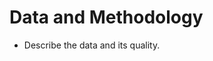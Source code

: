 # Data and Methodology

* Describe the data and its quality.

<!-- * How was the data sample selected? -->

<!-- * Provide descriptive statistics such as: -->

<!--   * time period, -->

<!--   * item number of observations, data frequency, -->

<!--   * item mean, median, -->

<!--   * item min, max, standard deviation, -->

<!--   * item skewness, kurtosis, Jarque--Bera statistic, -->

<!--   * item time series plots, histogram. -->

<!-- * For example: -->

<!-- ```{r table1, echo=FALSE} -->
<!-- col_names <- c( -->
<!--   "3m", "6m", "1yr", "2yr", "3yr", "5yr", "7yr", "10yr", "12yr", "15yr" -->
<!-- ) -->
<!-- means     <- c( -->
<!--   3.138, 3.191, 3.307, 3.544, 3.756, 4.093, 4.354, 4.621, 4.741, 4.878 -->
<!-- ) -->
<!-- stddev    <- c( -->
<!--   0.915, 0.919, 0.935, 0.910, 0.876, 0.825, 0.803, 0.776, 0.768, 0.762 -->
<!-- ) -->
<!-- row_names <- c("Mean", "StD") -->

<!-- df <- matrix(data = c(means, stddev), nrow = 2, byrow = T) -->
<!-- rownames(df) <- row_names -->
<!-- colnames(df) <- col_names -->
<!-- df <- data.frame(df) -->
<!-- knitr::kable( -->
<!--   df, -->
<!--   booktabs = TRUE, -->
<!--   caption = "Detailed descriptive statistics of location and dispersion for 2100 observed swap rates for the period from February 15, 1999 to March 2, 2007. Swap rates measured as 3.12 (instead of 0.0312).", -->
<!--   col.names = col_names,  -->
<!--   escape = FALSE -->
<!-- ) %>% -->
<!-- kable_styling(latex_options = c("HOLD_position")) %>% -->
<!-- row_spec(2, hline_after = T) -->
<!-- ``` -->

<!-- * Allows the reader to judge whether the sample is biased or to evaluate  -->
<!--   possible impacts of outliers, for example. -->

<!-- * Here tables can be easily integrated using the `kable()` function in the -->
<!--   `knitr` package (with perhaps some additional help from the `kableExtra` -->
<!--   package). `kable()` will automatically generate a label for the table -->
<!--   environment. That way you don't have to manually enter in the table in LaTex, -->
<!--   you can embed tables from R code.  -->

<!-- * Tables can be referenced using `\@ref(label)`, where `label` is `tab:<name>`, -->
<!--   where `<name>` is the code chunk label. -->

<!-- * The appearance may look different to tables directly typed with LaTex, due to -->
<!--   limitations in `kable()`. To compare: -->
<!--     \begin{table}[ht] -->

<!--     \begin{center} -->
<!--         {\footnotesize -->
<!--         \begin{tabular}{l|cccccccccc} -->
<!--             \hline \hline -->
<!--                       & 3m    & 6m    & 1yr   & 2yr   & 3yr   & 5yr   & 7yr   & 10yr  & 12yr  & 15yr   \\ -->
<!--             \hline -->
<!--                 Mean   & 3.138 & 3.191 & 3.307 & 3.544 & 3.756 & 4.093 & 4.354 & 4.621 & 4.741 & 4.878  \\ -->
<!--                 StD    & 0.915 & 0.919 & 0.935 & 0.910 & 0.876 & 0.825 & 0.803 & 0.776 & 0.768 & 0.762  \\ -->
<!--             \hline \hline -->
<!--         \end{tabular}} -->
<!--     \end{center} -->
<!--     \caption{This table was handwritten with LaTeX.} -->
<!--     \label{tab:table2} -->
<!--     \end{table} -->
